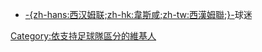 {{noteTA|
1=zh-hans:西汉姆联;zh-hk:韋斯咸;zh-tw:西漢姆聯;
}}
*[[西汉姆联足球俱乐部|-{zh-hans:西汉姆联;zh-hk:韋斯咸;zh-tw:西漢姆聯;}-]]球迷

[[Category:依支持足球隊區分的維基人|Category:依支持足球隊區分的維基人]]